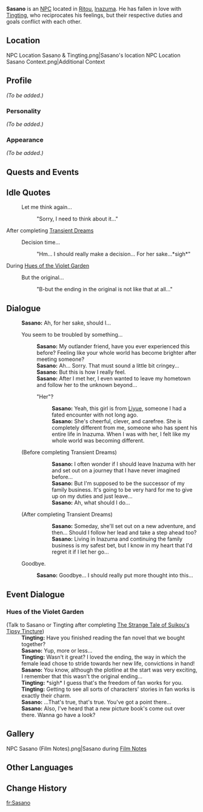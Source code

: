 {{Meta
<!-- REMOVE THIS TEMPLATE AFTER ADDING MISSING INFO -->
|missing_NPC_profile  = yes
}}
{{Character Infobox
|type             = NPC
|image            = NPC Sasano.png
|region           = Inazuma
}}
'''Sasano''' is an [[NPC]] located in [[Ritou]], [[Inazuma]]. He has fallen in love with [[Tingting]], who reciprocates his feelings, but their respective duties and goals conflict with each other.

==Location==
<gallery>
NPC Location Sasano & Tingting.png|Sasano's location
NPC Location Sasano Context.png|Additional Context
</gallery>

==Profile==
<!-- detailed story/lore information goes here -->
''(To be added.)''

===Personality===
''(To be added.)''

===Appearance===
''(To be added.)''

==Quests and Events==
{{Quests and Events}}

==Idle Quotes==
{{Dialogue start}}
: {{DIcon|Idle}} Let me think again...
:: {{A|VO Sasano 01.ogg}} "Sorry, I need to think about it..."
{{Dialogue end}}

;After completing [[Transient Dreams]]
{{Dialogue start}}
: {{DIcon|Idle}} Decision time...
:: {{A|VO Sasano 02.ogg}} "Hm... I should really make a decision... For her sake...*sigh*"
{{Dialogue end}}

;During [[Hues of the Violet Garden]]
{{Dialogue start}}
: {{DIcon|Idle}} But the original...
:: {{A|VO Sasano Irodori 01.ogg}} "B-but the ending in the original is not like that at all..."
{{Dialogue end}}

==Dialogue==
{{Dialogue start}}
:'''Sasano:''' Ah, for her sake, should I...
:{{DIcon}} You seem to be troubled by something...
::'''Sasano:''' My outlander friend, have you ever experienced this before? Feeling like your whole world has become brighter after meeting someone?
::'''Sasano:''' Ah... Sorry. That must sound a little bit cringey...
::'''Sasano:''' But this is how I really feel.
::'''Sasano:''' After I met her, I even wanted to leave my hometown and follow her to the unknown beyond...
::{{DIcon}} "Her"?
:::'''Sasano:''' Yeah, this girl is from [[Liyue]], someone I had a fated encounter with not long ago.
:::'''Sasano:''' She's cheerful, clever, and carefree. She is completely different from me, someone who has spent his entire life in Inazuma. When I was with her, I felt like my whole world was becoming different.
:;(Before completing Transient Dreams)
:::'''Sasano:''' I often wonder if I should leave Inazuma with her and set out on a journey that I have never imagined before...
:::'''Sasano:''' But I'm supposed to be the successor of my family business. It's going to be very hard for me to give up on my duties and just leave...
:::'''Sasano:''' Ah, what should I do...
:;(After completing Transient Dreams)
:::'''Sasano:''' Someday, she'll set out on a new adventure, and then... Should I follow her lead and take a step ahead too?
:::'''Sasano:''' Living in Inazuma and continuing the family business is my safest bet, but I know in my heart that I'd regret it if I let her go...
:{{DIcon}} Goodbye.
::'''Sasano:''' Goodbye... I should really put more thought into this...
{{Dialogue end}}

==Event Dialogue==
===Hues of the Violet Garden===
{{Dialogue start}}
;(Talk to Sasano or Tingting after completing [[The Strange Tale of Suikou's Tipsy Tincture (Quest)|The Strange Tale of Suikou's Tipsy Tincture]])
:'''Tingting:''' Have you finished reading the fan novel that we bought together?
:'''Sasano:''' Yup, more or less...
:'''Tingting:''' Wasn't it great? I loved the ending, the way in which the female lead chose to stride towards her new life, convictions in hand!
:'''Sasano:''' You know, although the plotline at the start was very exciting, I remember that this wasn't the original ending...
:'''Tingting:''' *sigh* I guess that's the freedom of fan works for you.
:'''Tingting:''' Getting to see all sorts of characters' stories in fan works is exactly their charm.
:'''Sasano:''' ...That's true, that's true. You've got a point there...
:'''Sasano:''' Also, I've heard that a new picture book's come out over there. Wanna go have a look?
{{Dialogue end}}

==Gallery==
<gallery>
NPC Sasano (Film Notes).png|Sasano during [[Film Notes]]
</gallery>

==Other Languages==
{{Other Languages
|default_hidden = 1
|en      = Sasano
|zhs     = 笹野
|zhs_rm  = Shìyě{{Assumed}}
|zht     = 笹野
|zht_rm  = Shìyě{{Assumed}}
|ja      = 笹野
|ja_rm   = Sasano
|ko      = 사사노
|ko_rm   = Sasano
|es      = Sasano
|fr      = Sasano
|ru      = Сасано
|th      = Sasano
|vi      = Sasano
|de      = Sasano
|id      = Sasano
|pt      = Sasano
|tr      = Sasano
|it      = Sasano
}}

==Change History==
{{Change History|2.0}}
<!--
==References==
{{Reflist}}-->

[[fr:Sasano]]